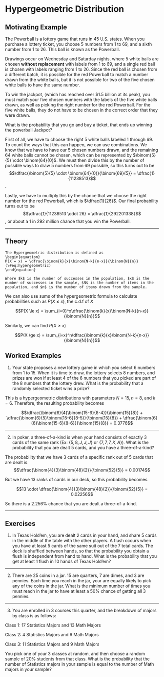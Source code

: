 # Hypergeometric Distribution {#hypergeometric}

## Motivating Example {-}

The Powerball is a lottery game that runs in 45 U.S. states. When you purchase a lottery ticket, you choose $5$ numbers from $1$ to $69$, and a sixth number from $1$ to $26$. This ball is known as the Powerball.

Drawings occur on Wednesday and Saturday nights, where $5$ white balls are chosen **without replacement** with labels from $1$ to $69$, and a single red ball is chosen with labels ranging from $1$ to $26$. Since the red ball is chosen from a different batch, it is possible for the red Powerball to match a number drawn from the white balls, but it is not possible for two of the five chosen white balls to have the same number.

To win the jackpot, (which has reached over $1.5 billion at its peak), you must match your five chosen numbers with the labels of the five white balls drawn, as well as picking the right number for the red Powerball. For the five white balls, they do not have to be chosen in the correct order that they were drawn. 

What is the probability that you go and buy a ticket, that ends up winning the powerball Jackpot?

First of all, we have to choose the right $5$ white balls labeled $1$ through $69$. To count the ways that this can happen, we can use combinations. We know that we have to have our $5$ chosen numbers drawn, and the remaining $64$ white balls cannot be chosen, which can be represented by $\binom{5}{5} \cdot \binom{64}{0}$. We must then divide this by the number of possible ways to draw $5$ numbers from $69$ possible, so this turns out to be $$\dfrac{\binom{5}{5} \cdot \binom{64}{0}}{\binom{69}{5}} = \dfrac{1}{11238513}$$. 

Lastly, we have to multiply this by the chance that we choose the right number for the red Powerball, which is $\dfrac{1}{26}$. Our final probability turns out to be $$\dfrac{1}{11238513 \cdot 26} = \dfrac{1}{292201338}$$, or about a $1$ in $292$ million chance that you win the Powerball.


------

## Theory {-}

```definition
The Hypergeometric distribution is defined as
\begin{equation}
P(X = x) = \dfrac{\binom{k}{x}\binom{N-k}{n-x}}{\binom{N}{n}}
(\#eq:hypergeometric)
\end{equation}
  
Where $k$ is the number of successes in the population, $x$ is the number of successes in the sample, $N$ is the number of items in the population, and $n$ is the number of items drawn from the sample.

```

We can also use sums of the hypergeometric formula to calculate probabilities such as $P(X \le x)$, the c.d.f of $X$

$$P(X \le x) = \sum_{i=0}^x\dfrac{\binom{k}{x}\binom{N-k}{n-x}}{\binom{N}{n}}$$

Similarly, we can find $P(X \ge x)$

$$P(X \ge x) = \sum_{i=x}^n\dfrac{\binom{k}{x}\binom{N-k}{n-x}}{\binom{N}{n}}$$

## Worked Examples {-}

1. Your state proposes a new lottery game in which you select $6$ numbers from $1$ to $15$. When it is time to draw, the lottery selects $8$ numbers, and prizes are won if at least $4$ of the $6$ numbers that you picked are part of the $8$ numbers that the lottery drew. What is the probability that a randomly selected ticket wins a prize?

This is a hypergeometric distributions with parameters $N=15, n=8,$ and $k=6$. Therefore, the resulting probability becomes

$$\dfrac{\binom{6}{4}\binom{15-6}{8-4}}{\binom{15}{8}} + \dfrac{\binom{6}{5}\binom{15-6}{8-5}}{\binom{15}{8}} + \dfrac{\binom{6}{6}\binom{15-6}{8-6}}{\binom{15}{8}} = 0.3776$$

------

2. In poker, a three-of-a-kind is when your hand consists of exactly $3$ cards of the same rank (Ex: $\{5, 8, J, J, J\}$ or $\{7, 7, 7, K, A\}$). What is the probability that you are dealt $5$ cards, and you have a three-of-a-kind?

The probability that we have $3$ cards of a specific rank out of $5$ cards that are dealt is $$\dfrac{\binom{4}{3}\binom{48}{2}}{\binom{52}{5}} = 0.00174$$

But we have $13$ ranks of cards in our deck, so this probability becomes

$$13 \cdot \dfrac{\binom{4}{3}\binom{48}{2}}{\binom{52}{5}} = 0.02256$$

So there is a $2.256\%$ chance that you are dealt a three-of-a-kind.

------


## Exercises {-}

1. In Texas Hold'em, you are dealt $2$ cards in your hand, and share $5$ cards in the middle of the table with the other players. A flush occurs when you have at least $5$ cards of the same suit out of the $7$ total cards. The deck is shuffled between hands, so that the probability you obtain a flush is independent from hand to hand. What is the probability that you get at least $1$ flush in $10$ hands of Texas Hold'em?

------

2. There are $25$ coins in a jar. $15$ are quarters, $7$ are dimes, and $3$ are pennies. Each time you reach in the jar, your are equally likely to pick any of the coins in the jar. What is the minimum number of times you must reach in the jar to have at least a $50\%$ chance of getting all $3$ pennies.

------

3. You are enrolled in $3$ courses this quarter, and the breakdown of majors by class is as follows:

Class 1: $17$ Statistics Majors and $13$ Math Majors

Class 2: $4$ Statistics Majors and $6$ Math Majors

Class 3: $11$ Statistics Majors and $9$ Math Majors

You pick one of your $3$ classes at random, and then choose a random sample of $20\%$ students from that class. What is the probability that the number of Statistics majors in your sample is equal to the number of Math majors in your sample?